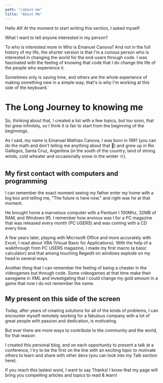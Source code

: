 ```yaml
---
path: "/about-me"
title: "About Me"
---
```


Hello All! 
At the moment to start writing this section, I asked myself:

What I want to tell anyone interested in my person? 

To who is interested more in Who is Emanuel Canova? And not in the full history of my life, the shorter version is that I'm a curious person who is interested in changing the world for the end-users through code.
I was fascinated with the feeling of knowing that code that I do change the life of the people who experience it.

Sometimes only is saving time, and others are the whole experience of making something new in a simple way; that's is why I'm working at this side of the keyboard.`



# The Long Journey to knowing me

So, thinking about that, I created a list with a few topics, but too soon, that list grew infinitely, so I think it is fair to start from the beginning of the beginnings.

As I said, my name is Emanuel Mathias Canova, I was born in 1991 (you can do the math and don't telling me anything about that 🤣) and grew up in Rio Gallegos, Santa Cruz, Argentina (in the south of the country, land of strong winds, cold wheater and occasionally snow in the winter ☃️).



## My first contact with computers and programming

I can remember the exact moment seeing my father enter my home with a big box and telling me, "The future is here now." and right was he at that moment. 

He brought home a marvelous computer with a Pentium I 100Mhz,  32MB of RAM, and Windows 95. I remember how anxious was I for a PC magazine that was released every month (PC USERS) and was coming with a CD every time.

A few years later, playing with Microsoft Office and more accurately with Excel, I read about VBA (Visual Basic for Applications). With the help of a walkthrough from PC USERS magazine, I made my first macro (a basic calculator) and that among touching Regedit on windows explode on my head in several ways. 

Another thing that I can remember the feeling of being a cheater in the videogames but through code. Some videogames at that time make their savegame in XML and investigating that I could change my gold amount in a game that now I do not remember the name. 




## My present on this side of the screen

Today, after years of creating solutions for all of the kinds of problems, I can encounter myself remotely working for a fabulous company with a lot of great people with passion and dedication, is motivating. 

But ever there are more ways to contribute to the community and the world, for that reason:

I created this personal blog, and on each opportunity to present a talk at a conference, I try to be the first on the line with an exciting topic to motivate others to learn and share with other devs (you can look into my Talk section here).

If you reach this lastest word, I want to say Thanks!  I know that my page will bring you compelling articles and topics to read & learn! 